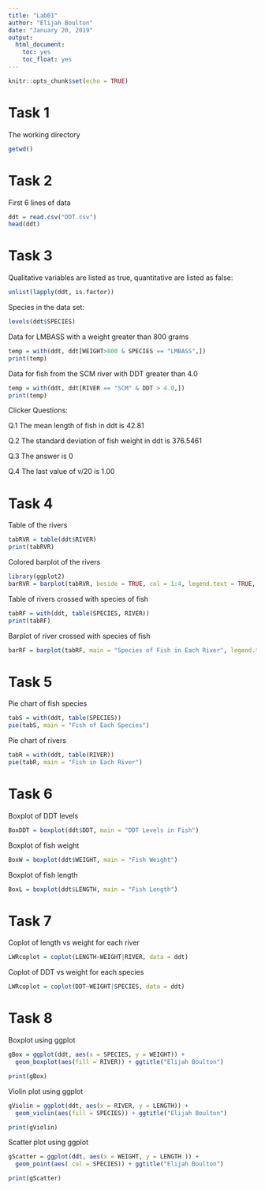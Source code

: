 ```yaml
---
title: "Lab01"
author: "Elijah Boulton"
date: "January 20, 2019"
output: 
  html_document:
    toc: yes
    toc_float: yes
---
```


```r
knitr::opts_chunk$set(echo = TRUE)
```

# Task 1

The working directory

```r
getwd()
```

# Task 2

First 6 lines of data

```r
ddt = read.csv("DDT.csv")
head(ddt)
```

# Task 3

Qualitative variables are listed as true, quantitative are listed as false:

```r
unlist(lapply(ddt, is.factor))
```

Species in the data set:

```r
levels(ddt$SPECIES)
```

Data for LMBASS with a weight greater than 800 grams

```r
temp = with(ddt, ddt[WEIGHT>800 & SPECIES == "LMBASS",])
print(temp)
```

Data for fish from the SCM river with DDT greater than 4.0

```r
temp = with(ddt, ddt[RIVER == "SCM" & DDT > 4.0,])
print(temp)
```

Clicker Questions:

Q.1   The mean length of fish in ddt is 42.81

Q.2   The standard deviation of fish weight in ddt is 376.5461

Q.3   The answer is 0

Q.4   The last value of v/20 is 1.00


# Task 4

Table of the rivers

```r
tabRVR = table(ddt$RIVER)
print(tabRVR)
```

Colored barplot of the rivers

```r
library(ggplot2)
barRVR = barplot(tabRVR, beside = TRUE, col = 1:4, legend.text = TRUE, main = "Number of Fish per River")
```

Table of rivers crossed with species of fish

```r
tabRF = with(ddt, table(SPECIES, RIVER))
print(tabRF)
```

Barplot of river crossed with species of fish

```r
barRF = barplot(tabRF, main = "Species of Fish in Each River", legend.text = TRUE, width = 3, xlim = c(0, 20))
```

# Task 5

Pie chart of fish species

```r
tabS = with(ddt, table(SPECIES))
pie(tabS, main = "Fish of Each Species")
```

Pie chart of rivers

```r
tabR = with(ddt, table(RIVER))
pie(tabR, main = "Fish in Each River")
```

# Task 6

Boxplot of DDT levels

```r
BoxDDT = boxplot(ddt$DDT, main = "DDT Levels in Fish")
```

Boxplot of fish weight

```r
BoxW = boxplot(ddt$WEIGHT, main = "Fish Weight")
```

Boxplot of fish length

```r
BoxL = boxplot(ddt$LENGTH, main = "Fish Length")
```

# Task 7

Coplot of length vs weight for each river

```r
LWRcoplot = coplot(LENGTH~WEIGHT|RIVER, data = ddt)
```

Coplot of DDT vs weight for each species

```r
LWRcoplot = coplot(DDT~WEIGHT|SPECIES, data = ddt)
```

# Task 8

Boxplot using ggplot

```r

gBox = ggplot(ddt, aes(x = SPECIES, y = WEIGHT)) +
  geom_boxplot(aes(fill = RIVER)) + ggtitle("Elijah Boulton")

print(gBox)

```

Violin plot using ggplot

```r

gViolin = ggplot(ddt, aes(x = RIVER, y = LENGTH)) + 
  geom_violin(aes(fill = SPECIES)) + ggtitle("Elijah Boulton")

print(gViolin)

```

Scatter plot using ggplot

```r

gScatter = ggplot(ddt, aes(x = WEIGHT, y = LENGTH )) + 
  geom_point(aes( col = SPECIES)) + ggtitle("Elijah Boulton")

print(gScatter)

```
